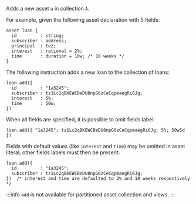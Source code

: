 Adds a new asset `a` in collection `A`.

For example, given the following asset declaration with 5 fields:
```archetype
asset loan {
  id         : string;
  subscriber : address;
  principal  : tez;
  interest   : rational = 2%;
  time       : duration = 10w; /* 10 weeks */
}
```

The following instruction adds a new loan to the collection of loans:
```archetype
loan.add({
  id         : "1a3245";
  subscriber : tz1Lc2qBKEWCBeDU8npG6zCeCqpmaegRi6Jg;
  interest   : 5%;
  time       : 50w;
})
```

When all fields are specified, it is possible to omit fields label:
```archetype
loan.add({ "1a3245"; tz1Lc2qBKEWCBeDU8npG6zCeCqpmaegRi6Jg; 5%; 50w5d })
```

Fields with default values (like `interest` and `time`) may be omitted in asset literal; other fields labels must then be present:
```archetype
loan.add({
  id         : "1a3245";
  subscriber : tz1Lc2qBKEWCBeDU8npG6zCeCqpmaegRi6Jg;
})  /* interest and time are defaulted to 2% and 10 weeks respectively */
```

:::info
`add` is not available for partitioned asset collection and views.
:::
